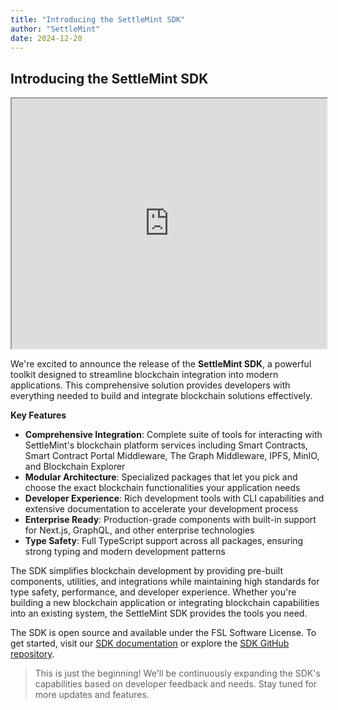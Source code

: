 ```yaml
---
title: "Introducing the SettleMint SDK"
author: "SettleMint"
date: 2024-12-20
---
```


## Introducing the SettleMint SDK

<iframe
  width="100%"
  height="400"
  src="https://www.youtube.com/embed/LdzToQRlvGA?si=IQq4u2uSMQKs3xXE"
  title="Introducing the SettleMint SDK"
  allow="accelerometer; autoplay; clipboard-write; encrypted-media; gyroscope; picture-in-picture; web-share"
  referrerPolicy="strict-origin-when-cross-origin"
  allowFullScreen
></iframe>

We're excited to announce the release of the **SettleMint SDK**, a powerful
toolkit designed to streamline blockchain integration into modern applications.
This comprehensive solution provides developers with everything needed to build
and integrate blockchain solutions effectively.

**Key Features**

- **Comprehensive Integration**: Complete suite of tools for interacting with
  SettleMint's blockchain platform services including Smart Contracts, Smart
  Contract Portal Middleware, The Graph Middleware, IPFS, MinIO, and Blockchain
  Explorer
- **Modular Architecture**: Specialized packages that let you pick and choose
  the exact blockchain functionalities your application needs
- **Developer Experience**: Rich development tools with CLI capabilities and
  extensive documentation to accelerate your development process
- **Enterprise Ready**: Production-grade components with built-in support for
  Next.js, GraphQL, and other enterprise technologies
- **Type Safety**: Full TypeScript support across all packages, ensuring strong
  typing and modern development patterns

The SDK simplifies blockchain development by providing pre-built components,
utilities, and integrations while maintaining high standards for type safety,
performance, and developer experience. Whether you're building a new blockchain
application or integrating blockchain capabilities into an existing system, the
SettleMint SDK provides the tools you need.

The SDK is open source and available under the FSL Software License. To get
started, visit our [SDK documentation](/building-with-settlemint/dev-tools/sdk/)
or explore the [SDK GitHub repository](https://github.com/settlemint/sdk).

> This is just the beginning! We'll be continuously expanding the SDK's
> capabilities based on developer feedback and needs. Stay tuned for more
> updates and features.
